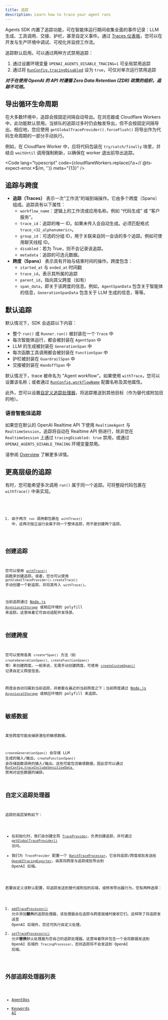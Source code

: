 ```yaml
---
title: 追踪
description: Learn how to trace your agent runs
---
```



Agents SDK 内置了追踪功能，可在智能体运行期间收集全面的事件记录：LLM 生成、工具调用、交接、护栏，甚至自定义事件。通过 [Traces 仪表板](https://platform.openai.com/traces)，您可以在开发与生产环境中调试、可视化并监控工作流。

<Aside type="note">

追踪默认启用。可以通过两种方式禁用追踪：

1. 通过设置环境变量 `OPENAI_AGENTS_DISABLE_TRACING=1` 可全局禁用追踪
2. 通过将 [`RunConfig.tracingDisabled`](/openai-agents-js/openai/agents-core/type-aliases/runconfig/#tracingdisabled) 设为 `true`，可仅对单次运行禁用追踪

**_对于在使用 OpenAI 的 API 时遵循 Zero Data Retention (ZDR) 政策的组织，追踪不可用。_**

</Aside>

## 导出循环生命周期

在大多数环境中，追踪会按固定间隔自动导出。在浏览器或 Cloudflare Workers 中，此功能默认禁用。当排队的追踪过多时仍会触发导出，但不会按固定间隔导出。相应地，您应使用 `getGlobalTraceProvider().forceFlush()` 将导出作为代码生命周期的一部分手动执行。

例如，在 Cloudflare Worker 中，应将代码包装在 `try/catch/finally` 块里，并结合 `waitUntil` 调用强制刷新，以确保在 worker 退出前导出追踪。

<Code
  lang="typescript"
  code={cloudflareWorkers.replace(/\s+\/\/ @ts-expect-error.*$/m, '')}
  meta="{13}"
/>

## 追踪与跨度

- **追踪（Traces）** 表示一次“工作流”的端到端操作。它由多个跨度（Spans）组成。追踪具有以下属性：
  - `workflow_name`：逻辑上的工作流或应用名称。例如 “代码生成” 或 “客户服务”。
  - `trace_id`：追踪的唯一 ID。如果未传入会自动生成。必须匹配格式 `trace_<32_alphanumeric>`。
  - `group_id`：可选的分组 ID，用于关联来自同一会话的多个追踪。例如可使用聊天线程 ID。
  - `disabled`：若为 True，则不会记录该追踪。
  - `metadata`：追踪的可选元数据。
- **跨度（Spans）** 表示具有开始与结束时间的操作。跨度包含：
  - `started_at` 与 `ended_at` 时间戳
  - `trace_id`，表示其所属的追踪
  - `parent_id`，指向其父跨度（如有）
  - `span_data`，即关于该跨度的信息。例如，`AgentSpanData` 包含关于智能体的信息，`GenerationSpanData` 包含关于 LLM 生成的信息，等等。

## 默认追踪

默认情况下，SDK 会追踪以下内容：

- 整个 `run()` 或 `Runner.run()` 被封装在一个 `Trace` 中
- 每次智能体运行，都会被封装在 `AgentSpan` 中
- LLM 的生成被封装在 `GenerationSpan` 中
- 每次函数工具调用都会被封装在 `FunctionSpan` 中
- 护栏被封装在 `GuardrailSpan` 中
- 交接被封装在 `HandoffSpan` 中

默认情况下，trace 被命名为 "Agent workflow"。如果使用 `withTrace`，您可以设置该名称；或者通过 [`RunConfig.workflowName`](/openai-agents-js/openai/agents-core/type-aliases/runconfig/#workflowname) 配置名称及其他属性。

此外，您可以设置[自定义追踪处理器](#custom-tracing-processors)，将追踪推送到其他目标（作为替代或附加目的地）。

### 语音智能体追踪

如果您在默认的 OpenAI Realtime API 下使用 `RealtimeAgent` 与 `RealtimeSession`，追踪将自动在 Realtime API 侧进行，除非您在 `RealtimeSession` 上通过 `tracingDisabled: true` 禁用，或通过 `OPENAI_AGENTS_DISABLE_TRACING` 环境变量禁用。

请参阅 [Overview](/openai-agents-js/zh/guides/voice-agents) 了解更多详情。

## 更高层级的追踪

有时，您可能希望多次调用 `run()` 属于同一个追踪。可将整段代码包裹在 `withTrace()` 中来实现。

<Code lang="typescript" code={customTraceExample} />

1. 由于两次 `run` 调用都包裹在 `withTrace()` 中，这两次独立运行会属于同一个整体追踪，而不是创建两个追踪。

## 创建追踪

您可以使用 [`withTrace()`](/openai-agents-js/openai/agents-core/functions/withtrace/) 函数来创建追踪。或者，您也可以使用 `getGlobalTraceProvider().createTrace()` 手动创建一个新追踪，并将其传入 `withTrace()`。

当前追踪通过 [Node.js `AsyncLocalStorage`](https://nodejs.org/api/async_context.html#class-asynclocalstorage) 或相应环境的 polyfill 来追踪。这意味着它可自动适配并发场景。

## 创建跨度

您可以使用各类 `create*Span()` 方法（如 `createGenerationSpan()`、`createFunctionSpan()` 等）来创建跨度。一般来说，无需手动创建跨度。可使用 [`createCustomSpan()`](/openai-agents-js/openai/agents-core/functions/createcustomspan/) 记录自定义跨度信息。

跨度会自动归属到当前追踪，并嵌套在最近的当前跨度之下；当前跨度通过 [Node.js `AsyncLocalStorage`](https://nodejs.org/api/async_context.html#class-asynclocalstorage) 或相应环境的 polyfill 来追踪。

## 敏感数据

某些跨度可能会捕获潜在的敏感数据。

`createGenerationSpan()` 会存储 LLM 生成的输入/输出，`createFunctionSpan()` 会存储函数调用的输入/输出。这些可能包含敏感数据，因此您可以通过 [`RunConfig.traceIncludeSensitiveData
`](/openai-agents-js/openai/agents-core/type-aliases/runconfig/#traceincludesensitivedata) 禁用对这些数据的捕获。

## 自定义追踪处理器

追踪的高层架构如下：

- 在初始化时，我们会创建全局 [`TraceProvider`](/openai-agents-js/openai/agents-core/classes/traceprovider)，负责创建追踪，并可通过 [`getGlobalTraceProvider()`](/openai-agents-js/openai/agents-core/functions/getglobaltraceprovider/) 访问。
- 我们为 `TraceProvider` 配置一个 [`BatchTraceProcessor`](/openai-agents-js/openai/agents-core/classes/batchtraceprocessor/)，它会将追踪/跨度成批发送给 [`OpenAITracingExporter`](/openai-agents-js/openai/agents-openai/classes/openaitracingexporter/)，由其将跨度与追踪成批导出到 OpenAI 后端。

若要自定义该默认配置，将追踪发送到替代或附加的后端，或修改导出器行为，您有两种选择：

1. [`addTraceProcessor()`](/openai-agents-js/openai/agents-core/functions/addtraceprocessor) 允许添加**额外**的追踪处理器，该处理器会在追踪与跨度就绪时接收它们。这样除了将追踪发送至 OpenAI 后端外，您还可执行自定义处理。
2. [`setTraceProcessors()`](/openai-agents-js/openai/agents-core/functions/settraceprocessors) 允许**替换**默认处理器为您自己的追踪处理器。这意味着除非包含一个会将数据发送到 OpenAI 后端的 `TracingProcessor`，否则追踪将不会发送到 OpenAI 后端。

## 外部追踪处理器列表

- [AgentOps](https://docs.agentops.ai/v2/usage/typescript-sdk#openai-agents-integration)
- [Keywords AI](https://docs.keywordsai.co/integration/development-frameworks/openai-agents-sdk-js)
